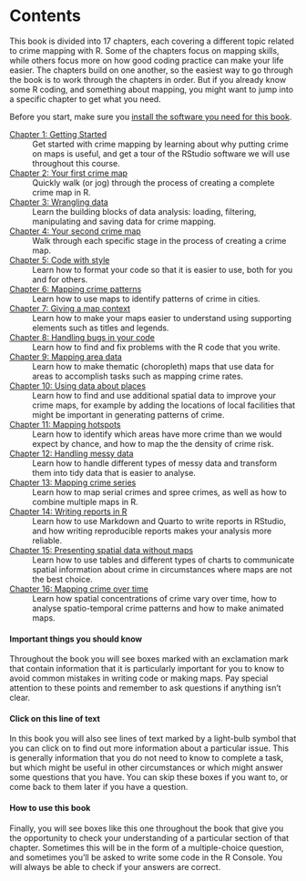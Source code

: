# Contents {.unnumbered}

This book is divided into 17 chapters, each covering a different topic related to crime mapping with R. Some of the chapters focus on mapping skills, while others focus more on how good coding practice can make your life easier. The chapters build on one another, so the easiest way to go through the book is to work through the chapters in order. But if you already know some R coding, and something about mapping, you might want to jump into a specific chapter to get what you need.

Before you start, make sure you [install the software you need for this book](setup.qmd).


[Chapter 1: Getting Started](01_getting_started/)
: Get started with crime mapping by learning about why putting crime on maps is useful, and get a tour of the RStudio software we will use throughout this course.

[Chapter 2: Your first crime map](02_your_first_crime_map/)
: Quickly walk (or jog) through the process of creating a complete crime map in R.

[Chapter 3: Wrangling data](03_data_wrangling/)
: Learn the building blocks of data analysis: loading, filtering, manipulating and saving data for crime mapping.

[Chapter 4: Your second crime map](04_your_second_crime_map/)
: Walk through each specific stage in the process of creating a crime map.

[Chapter 5: Code with style](05_code_with_style/)
: Learn how to format your code so that it is easier to use, both for you and for others.

[Chapter 6: Mapping crime patterns](06_mapping_crime_patterns/)
: Learn how to use maps to identify patterns of crime in cities.

[Chapter 7: Giving a map context](07_map_context/)
: Learn how to make your maps easier to understand using supporting elements such as titles and legends.

[Chapter 8: Handling bugs in your code](08_handling_bugs/)
: Learn how to find and fix problems with the R code that you write.

[Chapter 9: Mapping area data](09_mapping_areas/)
: Learn how to make thematic (choropleth) maps that use data for areas to accomplish tasks such as mapping crime rates.

[Chapter 10: Using data about places](10_place_data/)
: Learn how to find and use additional spatial data to improve your crime maps, for example by adding the locations of local facilities that might be important in generating patterns of crime.

[Chapter 11: Mapping hotspots](11_mapping_hotspots/)
: Learn how to identify which areas have more crime than we would expect by chance, and how to map the the density of crime risk.

[Chapter 12: Handling messy data](12_messy_data/)
: Learn how to handle different types of messy data and transform them into tidy data that is easier to analyse.

[Chapter 13: Mapping crime series](13_crime_series/)
: Learn how to map serial crimes and spree crimes, as well as how to combine multiple maps in R.

[Chapter 14: Writing reports in R](14_writing_reports/)
: Learn how to use Markdown and Quarto to write reports in RStudio, and how writing reproducible reports makes your analysis more reliable.

[Chapter 15: Presenting spatial data without maps](15_no_maps/)
: Learn how to use tables and different types of charts to communicate spatial information about crime in circumstances where maps are not the best choice.

[Chapter 16: Mapping crime over time](16_mapping_time/)
: Learn how spatial concentrations of crime vary over time, how to analyse spatio-temporal crime patterns and how to make animated maps.


::: {.callout-important}
#### Important things you should know

Throughout the book you will see boxes marked with an exclamation mark that contain information that it is particularly important for you to know to avoid common mistakes in writing code or making maps. Pay special attention to these points and remember to ask questions if anything isn't clear.
:::


::: {.callout-tip collapse="true"}
#### Click on this line of text

In this book you will also see lines of text marked by a light-bulb symbol that you can click on to find out more information about a particular issue. This is generally information that you do not need to know to complete a task, but which might be useful in other circumstances or which might answer some questions that you have. You can skip these boxes if you want to, or come back to them later if you have a question.
:::


::: {.callout-quiz .callout}
#### How to use this book

Finally, you will see boxes like this one throughout the book that give you the opportunity to check your understanding of a particular section of that chapter. Sometimes this will be in the form of a multiple-choice question, and sometimes you'll be asked to write some code in the R Console. You will always be able to check if your answers are correct.
:::
